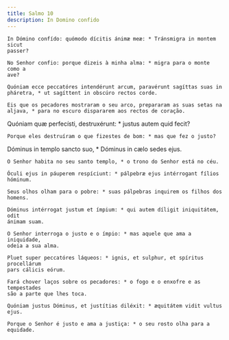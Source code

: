 ```yaml
---
title: Salmo 10
description: In Domino confido
---
```


<div class="side-by-side not-content">

    In Dómino confído: quómodo dícitis ánimæ meæ: * Tránsmigra in montem sicut
    passer?

    No Senhor confio: porque dizeis à minha alma: * migra para o monte como a
    ave?

    Quóniam ecce peccatóres intendérunt arcum, paravérunt sagíttas suas in
    pháretra, * ut sagíttent in obscúro rectos corde.

    Eis que os pecadores mostraram o seu arco, prepararam as suas setas na
    aljava, * para no escuro dispararem aos rectos de coração.

Quóniam quæ perfecísti, destruxérunt: * justus autem quid fecit?

    Porque eles destruíram o que fizestes de bom: * mas que fez o justo?

Dóminus in templo sancto suo, * Dóminus in cælo sedes ejus.

    O Senhor habita no seu santo templo, * o trono do Senhor está no céu.

    Óculi ejus in páuperem respíciunt: * pálpebræ ejus intérrogant fílios
    hóminum.

    Seus olhos olham para o pobre: * suas pálpebras inquirem os filhos dos
    homens.

    Dóminus intérrogat justum et ímpium: * qui autem díligit iniquitátem, odit
    ánimam suam.

    O Senhor interroga o justo e o ímpio: * mas aquele que ama a iniquidade,
    odeia a sua alma.

    Pluet super peccatóres láqueos: * ignis, et sulphur, et spíritus procellárum
    pars cálicis eórum.

    Fará chover laços sobre os pecadores: * o fogo e o enxofre e as tempestades
    são a parte que lhes toca.

    Quóniam justus Dóminus, et justítias diléxit: * æquitátem vidit vultus ejus.

    Porque o Senhor é justo e ama a justiça: * o seu rosto olha para a equidade.

</div>
